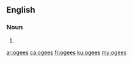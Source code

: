 ==English==

===Noun===
{{head|en|plural}}

# {{plural of|ogee|lang=en}}

[[ar:ogees]]
[[ca:ogees]]
[[fr:ogees]]
[[ku:ogees]]
[[my:ogees]]